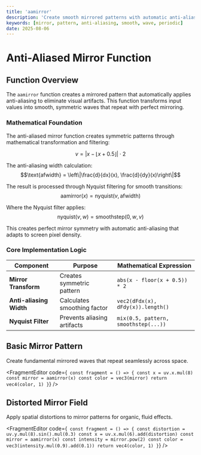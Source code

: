```yaml
---
title: 'aamirror'
description: 'Create smooth mirrored patterns with automatic anti-aliasing for high-quality visual effects'
keywords: [mirror, pattern, anti-aliasing, smooth, wave, periodic]
date: 2025-08-06
---
```



# Anti-Aliased Mirror Function

## Function Overview

The `aamirror` function creates a mirrored pattern that automatically applies anti-aliasing to eliminate visual artifacts. This function transforms input values into smooth, symmetric waves that repeat with perfect mirroring.

### Mathematical Foundation

The anti-aliased mirror function creates symmetric patterns through mathematical transformation and filtering:

$$v = \left| x - \lfloor x + 0.5 \rfloor \right| \cdot 2$$

The anti-aliasing width calculation:
$$\text{afwidth} = \left\|\frac{d}{dx}(x), \frac{d}{dy}(x)\right\|$$

The result is processed through Nyquist filtering for smooth transitions:
$$\text{aamirror}(x) = \text{nyquist}(v, \text{afwidth})$$

Where the Nyquist filter applies:
$$\text{nyquist}(v, w) = \text{smoothstep}(0, w, v)$$

This creates perfect mirror symmetry with automatic anti-aliasing that adapts to screen pixel density.

### Core Implementation Logic

| Component               | Purpose                     | Mathematical Expression              |
| ----------------------- | --------------------------- | ------------------------------------ |
| **Mirror Transform**    | Creates symmetric pattern   | `abs(x - floor(x + 0.5)) * 2`        |
| **Anti-aliasing Width** | Calculates smoothing factor | `vec2(dFdx(x), dFdy(x)).length()`    |
| **Nyquist Filter**      | Prevents aliasing artifacts | `mix(0.5, pattern, smoothstep(...))` |

## Basic Mirror Pattern

Create fundamental mirrored waves that repeat seamlessly across space.

<FragmentEditor
        code={`
const fragment = () => {
        const x = uv.x.mul(8)
        const mirror = aamirror(x)
        const color = vec3(mirror)
        return vec4(color, 1)
}`}
/>

## Distorted Mirror Field

Apply spatial distortions to mirror patterns for organic, fluid effects.

<FragmentEditor
        code={`
const fragment = () => {
        const distortion = uv.y.mul(8).sin().mul(0.3)
        const x = uv.x.mul(6).add(distortion)
        const mirror = aamirror(x)
        const intensity = mirror.pow(2)
        const color = vec3(intensity.mul(0.9).add(0.1))
        return vec4(color, 1)
}`}
/>
